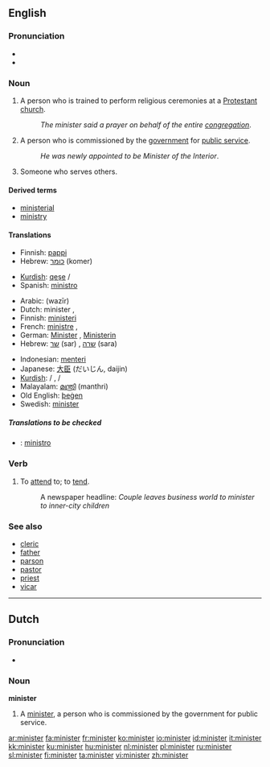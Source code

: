{{see|Minister}}
==English==

===Pronunciation===
*{{IPA|/'mɪnɪstɜɻ/}}
*{{audio|en-us-minister.ogg|Audio (US)}}

===Noun===
{{en-noun}}

# A person who is trained to perform religious ceremonies at a [[Protestant]] [[church]].
#: ''The minister said a prayer on behalf of the entire [[congregation]]''.
# A person who is commissioned by the [[government]] for [[public service]].
#: ''He was newly appointed to be Minister of the Interior''.
# Someone who serves others.

====Derived terms====
*[[ministerial]]
*[[ministry]]

====Translations====
{{trans-top|a person who is trained to perform religious ceremonies at a Protestant church}}
*Finnish: [[pappi]]
*Hebrew: [[כומר]] (komer) {{m}}
{{trans-mid}}
*[[Kurdish]]: [[qeşe]] {{f}} / {{m}}
*Spanish: [[ministro]]
{{trans-bottom}}

{{trans-top|a person who is commissioned by the government for public service}}
*Arabic: {{ARchar|[[وزير]]}} (wazīr) {{m}}
*Dutch: minister {{m}}, {{f}}
*Finnish: [[ministeri]]
*French: [[ministre]] {{m}}, {{f}}
*German: [[Minister]] {{m}}, [[Ministerin]] {{f}}
*Hebrew: [[שר]] (sar) {{m}}, [[שרה]] (sara) {{f}}
{{trans-mid}}
*Indonesian: [[menteri]]
*Japanese: [[大臣]] (だいじん, daijin)
*[[Kurdish]]: {{trad|ku|wezîr}} {{f}} / {{m}}, {{trad|ku|şalyar}} {{f}} / {{m}}
*Malayalam: [[മന്ത്രി]] (manthri)
*Old English: [[þegen|þeġen]]
*Swedish: [[minister]]
{{trans-bottom}}

{{trans-top|someone who serves others}}
{{trans-mid}}
{{trans-bottom}}

=====Translations to be checked=====
{{checktrans}}

*{{ttbc|Interlingua}}: [[ministro]]

===Verb===
{{en-verb}}

# {{transitive}} To [[attend]] to; to [[tend]].
#: A newspaper headline: ''Couple leaves business world to minister to inner-city children''

===See also===
*[[cleric]]
*[[father]]
*[[parson]]
*[[pastor]]
*[[priest]]
*[[vicar]]

----

==Dutch==

===Pronunciation===
*{{IPA|/mi'nistər/}}

===Noun===
'''minister'''

# A [[minister]], a person who is commissioned by the government for public service.

[[ar:minister]]
[[fa:minister]]
[[fr:minister]]
[[ko:minister]]
[[io:minister]]
[[id:minister]]
[[it:minister]]
[[kk:minister]]
[[ku:minister]]
[[hu:minister]]
[[nl:minister]]
[[pl:minister]]
[[ru:minister]]
[[sl:minister]]
[[fi:minister]]
[[ta:minister]]
[[vi:minister]]
[[zh:minister]]